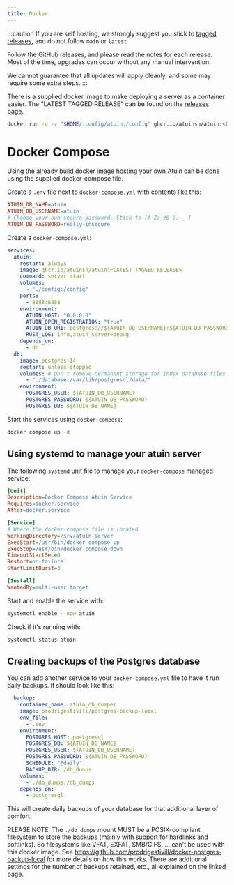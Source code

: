 ```yaml
---
title: Docker
---
```


:::caution
If you are self hosting, we strongly suggest you stick to [tagged releases](https://github.com/atuinsh/atuin/releases), and do not follow `main` or `latest`

Follow the GitHub releases, and please read the notes for each release. Most of the time, upgrades can occur without any manual intervention.

We cannot guarantee that all updates will apply cleanly, and some may require some extra steps.
:::

There is a supplied docker image to make deploying a server as a container easier. The "LATEST TAGGED RELEASE" can be found on the [releases page](https://github.com/atuinsh/atuin/releases).

```sh
docker run -d -v "$HOME/.config/atuin:/config" ghcr.io/atuinsh/atuin:<LATEST TAGGED RELEASE> server start
```

# Docker Compose

Using the already build docker image hosting your own Atuin can be done using the supplied docker-compose file.

Create a `.env` file next to [`docker-compose.yml`](https://github.com/atuinsh/atuin/raw/main/docker-compose.yml) with contents like this:

```ini
ATUIN_DB_NAME=atuin
ATUIN_DB_USERNAME=atuin
# Choose your own secure password. Stick to [A-Za-z0-9.~_-]
ATUIN_DB_PASSWORD=really-insecure
```

Create a `docker-compose.yml`:

```yaml
services:
  atuin:
    restart: always
    image: ghcr.io/atuinsh/atuin:<LATEST TAGGED RELEASE>
    command: server start
    volumes:
      - "./config:/config"
    ports:
      - 8888:8888
    environment:
      ATUIN_HOST: "0.0.0.0"
      ATUIN_OPEN_REGISTRATION: "true"
      ATUIN_DB_URI: postgres://${ATUIN_DB_USERNAME}:${ATUIN_DB_PASSWORD}@db/${ATUIN_DB_NAME}
      RUST_LOG: info,atuin_server=debug
    depends_on:
      - db
  db:
    image: postgres:14
    restart: unless-stopped
    volumes: # Don't remove permanent storage for index database files!
      - "./database:/var/lib/postgresql/data/"
    environment:
      POSTGRES_USER: ${ATUIN_DB_USERNAME}
      POSTGRES_PASSWORD: ${ATUIN_DB_PASSWORD}
      POSTGRES_DB: ${ATUIN_DB_NAME}
```

Start the services using `docker compose`:

```sh
docker compose up -d
```

## Using systemd to manage your atuin server

The following `systemd` unit file to manage your `docker-compose` managed service:

```ini
[Unit]
Description=Docker Compose Atuin Service
Requires=docker.service
After=docker.service

[Service]
# Where the docker-compose file is located
WorkingDirectory=/srv/atuin-server
ExecStart=/usr/bin/docker compose up
ExecStop=/usr/bin/docker compose down
TimeoutStartSec=0
Restart=on-failure
StartLimitBurst=3

[Install]
WantedBy=multi-user.target
```

Start and enable the service with:

```sh
systemctl enable --now atuin
```

Check if it's running with:

```sh
systemctl status atuin
```

## Creating backups of the Postgres database

You can add another service to your `docker-compose.yml` file to have it run daily backups. It should look like this:

```yaml
  backup:
    container_name: atuin_db_dumper
    image: prodrigestivill/postgres-backup-local
    env_file:
      - .env
    environment:
      POSTGRES_HOST: postgresql
      POSTGRES_DB: ${ATUIN_DB_NAME}
      POSTGRES_USER: ${ATUIN_DB_USERNAME}
      POSTGRES_PASSWORD: ${ATUIN_DB_PASSWORD}
      SCHEDULE: "@daily"
      BACKUP_DIR: /db_dumps
    volumes:
      - ./db_dumps:/db_dumps
    depends_on:
      - postgresql
```

This will create daily backups of your database for that additional layer of comfort.

PLEASE NOTE: The `./db_dumps` mount MUST be a POSIX-compliant filesystem to store the backups (mainly with support for hardlinks and softlinks). So filesystems like VFAT, EXFAT, SMB/CIFS, ... can't be used with this docker image. See https://github.com/prodrigestivill/docker-postgres-backup-local for more details on how this works. There are additional settings for the number of backups retained, etc., all explained on the linked page.

